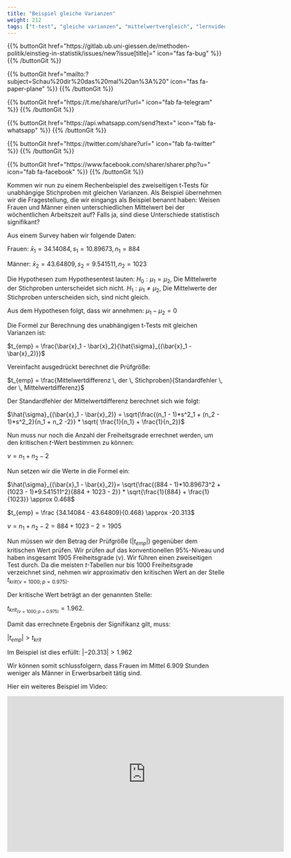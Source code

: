 ```yaml
---
title: "Beispiel gleiche Varianzen"
weight: 212
tags: ["t-test", "gleiche varianzen", "mittelwertvergleich", "lernvideo"]
---
```


{{% buttonGit href=\"https\:\/\/gitlab.ub.uni-giessen.de\/methoden-politik\/einstieg-in-statistik\/issues\/new?issue[title]=\" icon=\"fas fa-bug\" %}} {{% /buttonGit %}} 

{{% buttonGit href=\"mailto\:?subject=Schau\%20dir\%20das\%20mal\%20an\%3A\%20\" icon=\"fas fa-paper-plane\" %}} {{% /buttonGit %}}

{{% buttonGit href=\"https\:\/\/t.me\/share\/url?url=\" icon=\"fab fa-telegram\" %}} {{% /buttonGit %}}

{{% buttonGit href=\"https\:\/\/api.whatsapp.com\/send?text=\" icon=\"fab fa-whatsapp\" %}} {{% /buttonGit %}}

{{% buttonGit href=\"https\:\/\/twitter.com\/share?url=\" icon=\"fab fa-twitter\" %}} {{% /buttonGit %}}

{{% buttonGit href=\"https\:\/\/www.facebook.com\/sharer\/sharer.php?u=\" icon=\"fab fa-facebook\" %}} {{% /buttonGit %}}

Kommen wir nun zu einem Rechenbeispiel des zweiseitigen t-Tests für unabhängige Stichproben mit gleichen Varianzen. Als Beispiel übernehmen wir die Fragestellung, die wir eingangs als Beispiel benannt haben: Weisen Frauen und Männer einen unterschiedlichen Mittelwert bei der wöchentlichen Arbeitszeit auf? Falls ja, sind diese Unterschiede statistisch signifikant?

Aus einem Survey haben wir folgende Daten:

Frauen: $\bar{x}_1 = 34.14084, s_1 = 10.89673, n_1 = 884$

Männer: $\bar{x}_2 = 43.64809, s_2 = 9.541511, n_2 = 1023$

Die Hypothesen zum Hypothesentest lauten:
$H_0: \mu_1 = \mu_2$, Die Mittelwerte der Stichproben unterscheidet sich nicht.
$H_1: \mu_1 \neq \mu_2$, Die Mittelwerte der Stichproben unterscheiden sich, sind nicht gleich.

Aus dem Hypothesen folgt, dass wir annehmen: $\mu_1 - \mu_2 = 0$

Die Formel zur Berechnung des unabhängigen t-Tests mit gleichen Varianzen ist:

$t_{emp} = \frac{\bar{x}_1 - \bar{x}_2}{\hat{\sigma}_{(\bar{x}_1 - \bar{x}_2)}}$

Vereinfacht ausgedrückt berechnet die Prüfgröße:

$t_{emp} = \frac{Mittelwertdifferenz \, der \, Stichproben}{Standardfehler \, der \, Mittelwertdifferenz}$

Der Standardfehler der Mittelwertdifferenz berechnet sich wie folgt:

$\hat{\sigma}_{(\bar{x}_1 - \bar{x}_2)} = \sqrt{\frac{(n_1 - 1)*s^2_1 + (n_2 - 1)*s^2_2}{n_1 + n_2 -2}} * \sqrt{ \frac{1}{n_1} + \frac{1}{n_2}}$

Nun muss nur noch die Anzahl der Freiheitsgrade errechnet werden, um den kritischen $t$-Wert bestimmen zu können:

$\nu = n_1 + n_2 -2$

Nun setzen wir die Werte in die Formel ein:

$\hat{\sigma}_{(\bar{x}_1 - \bar{x}_2)}= \sqrt{\frac{(884 - 1)*10.89673^2 + (1023 - 1)*9.541511^2}{884 + 1023 - 2}} * \sqrt{\frac{1}{884} + \frac{1}{1023}} \approx 0.468$

$t_{emp} = \frac {34.14084 - 43.64809}{0.468} \approx -20.313$

$\nu = n_1 + n_2 - 2 = 884 + 1023 - 2 = 1905$

Nun müssen wir den Betrag der Prüfgröße ($|t_{emp}|$) gegenüber dem kritischen Wert prüfen. Wir prüfen auf das konventionellen $95\%$-Niveau und haben insgesamt $1905$ Freiheitsgrade ($\nu$). Wir führen einen zweiseitigen Test durch. Da die meisten $t$-Tabellen nur bis $1000$ Freiheitsgrade verzeichnet sind, nehmen wir approximativ den kritischen Wert an der Stelle $t_{krit(\nu=1000; p = 0.975)}$.

Der kritische Wert beträgt an der genannten Stelle:

$t_{krit_{(\nu=1000; p=0.975)}} = 1.962$.

Damit das errechnete Ergebnis der Signifikanz gilt, muss:

$|t_{emp} | > t_{krit}$

Im Beispiel ist dies erfüllt: $|-20.313| > 1.962$

Wir können somit schlussfolgern, dass Frauen im Mittel $6.909$ Stunden weniger als Männer in Erwerbsarbeit tätig sind.

Hier ein weiteres Beispiel im Video:

<center>
<iframe src="https://player.vimeo.com/video/512526079?quality=720p&dnt=1" width="640" height="360" frameborder="0" allow="autoplay; fullscreen; picture-in-picture" allowfullscreen referrerpolicy="noreferrer"></iframe>
</center>